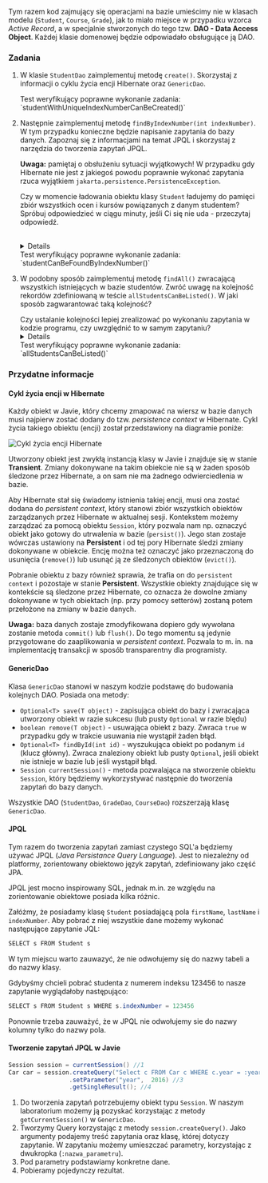 
Tym razem kod zajmujący się operacjami na bazie umieścimy nie w klasach modelu (`Student`, `Course`, `Grade`), jak to miało miejsce w przypadku wzorca *Active Record*, a w specjalnie stworzonych do tego tzw. **DAO - Data Access Object**. Każdej klasie domenowej będzie odpowiadało obsługujące ją DAO.

### Zadania

1. W klasie `StudentDao` zaimplementuj metodę `create()`. Skorzystaj z informacji o cyklu życia encji Hibernate oraz `GenericDao`. 

    <Callout type="info">
    Test weryfikujący poprawne wykonanie zadania: `studentWithUniqueIndexNumberCanBeCreated()`
    </Callout>
	
1. Następnie zaimplementuj metodę `findByIndexNumber(int indexNumber)`. W tym przypadku konieczne będzie napisanie zapytania do bazy danych. Zapoznaj się z informacjami na temat JPQL i skorzystaj z narzędzia do tworzenia zapytań JPQL. 

	**Uwaga:** pamiętaj o obsłużeniu sytuacji wyjątkowych! W przypadku gdy Hibernate nie jest z jakiegoś powodu poprawnie wykonać zapytania rzuca wyjątkiem `jakarta.persistence.PersistenceException`. 

	<Callout>
   
   Czy w momencie ładowania obiektu klasy `Student` ładujemy do pamięci zbiór wszystkich ocen i kursów powiązanych z danym studentem? Spróbuj odpowiedzieć w ciągu minuty, jeśli Ci się nie uda - przeczytaj odpowiedź.
	</Callout>
	
	<br />
	
	<Details>
	To, że nie mogłeś odpowiedzieć na to pytanie w ciągu minuty pokazuje nam pewną istotną kwestię związaną ze wzorcem ORM. 
	Delegując ładowanie elementów z bazy do biblioteki oddajemy jej część odpowiedzialności. Oczywiście możemy dowolnie konfigurować sposób ładowania danych, natomiast wymaga to głębszej znajomości biblioteki i na pierwszy rzut oka jest mniej oczywiste niż w *Active Record*.
	Jeśli popełnimy błąd przy konfiguracji to może się okazać, że wczytujemy **całą** naszą bazę danych przy pojedynczym zapytaniu, co w oczywisty sposób zabija wydajność aplikacji.
	</Details>
	
	<Callout type="info">
	 Test weryfikujący poprawne wykonanie zadania: `studentCanBeFoundByIndexNumber()`
	 </Callout>
	
1. W podobny sposób zaimplementuj metodę `findAll()` zwracającą wszystkich istniejących w bazie studentów. Zwróć uwagę na kolejność rekordów zdefiniowaną w teście `allStudentsCanBeListed()`. W jaki sposób zagwarantować taką kolejność? 

	<Callout type="default">
    Czy ustalanie kolejności lepiej zrealizować po wykonaniu zapytania w kodzie programu, czy uwzględnić to w samym zapytaniu?
    </Callout>

    <br />

    <Details>
    Tam gdzie to możliwe najlepiej delegować operacje na danych do samej bazy. Dotyczy to szczególnie operacji filtrowania i pozwala zmniejszyć liczbę obiektów alokowanych w pamięci, ale nawet takie operacje jak sortowanie danych mogą być wydajniejsze po stronie bazy danych, szczególnie gdy połączymy je z indeksowaniem danych i  np. mechanizmem stronicowania. 
    </Details>
   
	<Callout type="info">
    Test weryfikujący poprawne wykonanie zadania: `allStudentsCanBeListed()`
    </Callout>


### Przydatne informacje

#### Cykl życia encji w Hibernate

Każdy obiekt w Javie, który chcemy zmapować na wiersz w bazie danych musi najpierw zostać dodany do tzw. *persistence context* w Hibernate. Cykl życia takiego obiektu (encji) został przedstawiony na diagramie poniże:

![Cykl życia encji Hibernate](/02-persistance-orm/hibernate_states.png)

Utworzony obiekt jest zwykłą instancją klasy w Javie i znajduje się w stanie **Transient**. Zmiany dokonywane na takim obiekcie nie są w żaden sposób śledzone przez Hibernate, a on sam nie ma żadnego odwierciedlenia w bazie. 

Aby Hibernate stał się świadomy istnienia takiej encji, musi ona zostać dodana do *persistent context*, który stanowi zbiór wszystkich obiektów zarządzanych przez Hibernate w aktualnej sesji. Kontekstem możemy zarządzać za pomocą obiektu `Session`, który pozwala nam np. oznaczyć obiekt jako gotowy do utrwalenia w bazie (`persist()`). Jego stan zostaje wówczas ustawiony na **Persistent** i od tej pory Hibernate śledzi zmiany dokonywane w obiekcie. Encję można też oznaczyć jako przeznaczoną do usunięcia (`remove()`) lub usunąć ją ze śledzonych obiektów (`evict()`). 

Pobranie obiektu z bazy również sprawia, że trafia on do `persistent context` i pozostaje w stanie **Persistent**. Wszystkie obiekty znajdujące się w kontekście są śledzone przez Hibernate, co oznacza że dowolne zmiany dokonywane w tych obiektach (np. przy pomocy setterów) zostaną potem przełożone na zmiany w bazie danych.

**Uwaga:** baza danych zostaje zmodyfikowana dopiero gdy wywołana zostanie metoda `commit()` lub `flush()`. Do tego momentu są jedynie przygotowane do zaaplikowania w *persistent context*. Pozwala to m. in. na implementację transakcji w sposób transparentny dla programisty. 

#### GenericDao

Klasa `GenericDao` stanowi w naszym kodzie podstawę  do budowania kolejnych DAO. Posiada ona metody:

- `Optional<T> save(T object)` -  zapisująca obiekt do bazy i zwracająca utworzony obiekt w razie sukcesu (lub pusty `Optional` w razie blędu)
- `boolean remove(T object)` -  usuwająca obiekt z bazy. Zwraca `true` w przypadku gdy w trakcie usuwania nie wystąpił żaden błąd.
- `Optional<T> findById(int id)` - wyszukująca obiekt po podanym `id` (klucz główny). Zwraca znaleziony obiekt lub pusty `Optional`, jeśli obiekt nie istnieje w bazie lub jeśli wystąpił błąd. 
- `Session currentSession()` - metoda pozwalająca na stworzenie obiektu `Session`, który będziemy wykorzystywać następnie do tworzenia zapytań do bazy danych.

Wszystkie DAO (`StudentDao`, `GradeDao`, `CourseDao`) rozszerzają klasę `GenericDao`.

####  JPQL

Tym razem do tworzenia zapytań zamiast czystego SQL'a będziemy używać JPQL (*Java Persistance Query Language*). Jest to niezależny od platformy, zorientowany obiektowo język zapytań, zdefiniowany jako część JPA.

JPQL jest mocno inspirowany SQL, jednak m.in. ze względu na zorientowanie obiektowe posiada kilka różnic.

Załóżmy, że posiadamy klasę `Student` posiadającą pola `firstName`, `lastName` i `indexNumber`. Aby pobrać z niej wszystkie dane możemy wykonać następujące zapytanie JQL:

```java
SELECT s FROM Student s
```
W tym miejscu warto zauwazyć, że nie odwołujemy się do nazwy tabeli a do nazwy klasy.

Gdybyśmy chcieli pobrać studenta z numerem indeksu 123456 to nasze zapytanie wyglądałoby następująco:

```java
SELECT s FROM Student s WHERE s.indexNumber = 123456
```
Ponownie trzeba zauważyć, że w JPQL nie odwołujemy sie do nazwy kolumny tylko do nazwy pola.


#### Tworzenie zapytań JPQL w Javie

```java
Session session = currentSession() //1
Car car = session.createQuery("Select c FROM Car c WHERE c.year = :year", Car.class) //2
                 .setParameter("year",  2016) //3
                 .getSingleResult(); //4
```

1. Do tworzenia zapytań potrzebujemy obiekt typu `Session`. W naszym laboratorium możemy ją pozyskać korzystając z metody `getCurrentSession()` w `GenericDao`.
1. Tworzymy Query korzystając z metody `session.createQuery()`. Jako argumenty podajemy treść zapytania oraz klasę, której dotyczy zapytanie. W zapytaniu możemy umieszczać parametry, korzystając z dwukropka (`:nazwa_parametru`).
1. Pod parametry podstawiamy konkretne dane.
1. Pobieramy pojedynczy rezultat.
